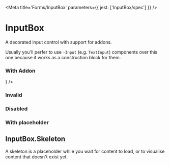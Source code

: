 

<Meta title='Forms/InputBox' parameters={{ jest: ['InputBox/spec'] }} />

# InputBox

A decorated input control with support for addons.

Usually you'll perfer to use `-Input` (e.g. <LinkTo kind='Forms/TextInput' story='Default'>`TextInput`</LinkTo>)
components over this one because it works as a construction block for them.

<Canvas>
  <Story name='Default'>
    <InputBox defaultValue='Value' onChange={action('change')} />
  </Story>
</Canvas>

<ArgsTable of={InputBox} />

### With Addon

<Canvas>
  <Story name='With Icon Addon'>
    <InputBox addon={<Icon name='send' size='x20' />} />
  </Story>
</Canvas>

### Invalid

<Canvas>
  <Story name='Invalid'>
    <InputBox defaultValue='Value' error='Error' onChange={action('change')} />
  </Story>
</Canvas>

### Disabled

<Canvas>
  <Story name='Disabled'>
    <InputBox defaultValue='Value' disabled onChange={action('change')} />
  </Story>
</Canvas>

### With placeholder

<Canvas>
  <Story name='With Placeholder'>
    <InputBox placeholder='Placeholder' onChange={action('change')} />
  </Story>
</Canvas>

## InputBox.Skeleton

A skeleton is a placeholder while you wait for content to load, or to visualise content that doesn't exist yet.

<Canvas>
  <Story name='Skeleton'>
    <InputBox.Skeleton />
  </Story>
</Canvas>

<ArgsTable of={InputBox.Skeleton} />
